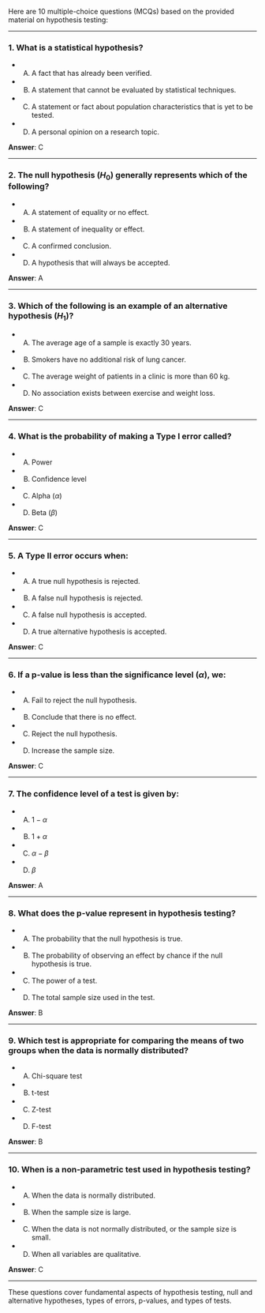 Here are 10 multiple-choice questions (MCQs) based on the provided material on hypothesis testing:

---

### 1. What is a statistical hypothesis?
   - A) A fact that has already been verified.
   - B) A statement that cannot be evaluated by statistical techniques.
   - C) A statement or fact about population characteristics that is yet to be tested.
   - D) A personal opinion on a research topic.

   **Answer**: C

---

### 2. The null hypothesis ($H_0$) generally represents which of the following?
   - A) A statement of equality or no effect.
   - B) A statement of inequality or effect.
   - C) A confirmed conclusion.
   - D) A hypothesis that will always be accepted.

   **Answer**: A

---

### 3. Which of the following is an example of an alternative hypothesis ($H_1$)?
   - A) The average age of a sample is exactly 30 years.
   - B) Smokers have no additional risk of lung cancer.
   - C) The average weight of patients in a clinic is more than 60 kg.
   - D) No association exists between exercise and weight loss.

   **Answer**: C

---

### 4. What is the probability of making a Type I error called?
   - A) Power
   - B) Confidence level
   - C) Alpha ($\alpha$)
   - D) Beta ($\beta$)

   **Answer**: C

---

### 5. A Type II error occurs when:
   - A) A true null hypothesis is rejected.
   - B) A false null hypothesis is rejected.
   - C) A false null hypothesis is accepted.
   - D) A true alternative hypothesis is accepted.

   **Answer**: C

---

### 6. If a p-value is less than the significance level ($\alpha$), we:
   - A) Fail to reject the null hypothesis.
   - B) Conclude that there is no effect.
   - C) Reject the null hypothesis.
   - D) Increase the sample size.

   **Answer**: C

---

### 7. The confidence level of a test is given by:
   - A) $1 - \alpha$
   - B) $1 + \alpha$
   - C) $\alpha - \beta$
   - D) $\beta$

   **Answer**: A

---

### 8. What does the p-value represent in hypothesis testing?
   - A) The probability that the null hypothesis is true.
   - B) The probability of observing an effect by chance if the null hypothesis is true.
   - C) The power of a test.
   - D) The total sample size used in the test.

   **Answer**: B

---

### 9. Which test is appropriate for comparing the means of two groups when the data is normally distributed?
   - A) Chi-square test
   - B) t-test
   - C) Z-test
   - D) F-test

   **Answer**: B

---

### 10. When is a non-parametric test used in hypothesis testing?
   - A) When the data is normally distributed.
   - B) When the sample size is large.
   - C) When the data is not normally distributed, or the sample size is small.
   - D) When all variables are qualitative.

   **Answer**: C

--- 

These questions cover fundamental aspects of hypothesis testing, null and alternative hypotheses, types of errors, p-values, and types of tests.